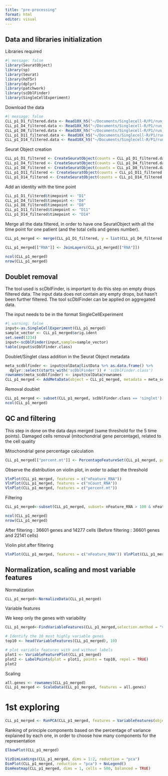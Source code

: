 ```yaml
---
title: "pre-processing"
format: html
editor: visual
---
```


## Data and libraries initialization 

Libraries required

```r
#| message: false
library(SeuratObject)
library(sp)
library(Seurat)
library(hdf5r)
library(dplyr)
library(patchwork)
library(scDblFinder)
library(SingleCellExperiment)
```

Download the data

```r
#| message: false
CLL_p1_D1_filtered.data <- Read10X_h5("~/Documents/Singlecell-R/P1/run_count_J1/outs/filtered_feature_bc_matrix.h5")
CLL_p1_D4_filtered.data <- Read10X_h5("~/Documents/Singlecell-R/P1/run_count_J4/outs/filtered_feature_bc_matrix.h5")
CLL_p1_D8_filtered.data <- Read10X_h5("~/Documents/Singlecell-R/P1/run_count_J8/outs/filtered_feature_bc_matrix.h5")
CLL_p1_D11_filtered.data <- Read10X_h5("~/Documents/Singlecell-R/P1/run_count_J11/outs/filtered_feature_bc_matrix.h5")
CLL_p1_D14_filtered.data <- Read10X_h5("~/Documents/Singlecell-R/P1/run_count_J14/outs/filtered_feature_bc_matrix.h5")
```

Seurat Object creation

```r
CLL_p1_D1_filtered <- CreateSeuratObject(counts = CLL_p1_D1_filtered.data$`Gene Expression`, project = "P1_D1_filtered",min.cells = 2, min.features = 100)
CLL_p1_D4_filtered <- CreateSeuratObject(counts = CLL_p1_D4_filtered.data$`Gene Expression`, project = "P1_D4_filtered", min.cells = 2, min.features = 100)
CLL_p1_D8_filtered <- CreateSeuratObject(counts = CLL_p1_D8_filtered.data$`Gene Expression`, project = "P1_D8_filtered", min.cells = 2, min.features = 100)
CLL_p1_D11_filtered <- CreateSeuratObject(counts = CLL_p1_D11_filtered.data$`Gene Expression`, project = "P1_D11_filtered", min.cells = 2, min.features = 100)
CLL_p1_D14_filtered <- CreateSeuratObject(counts = CLL_p1_D14_filtered.data$`Gene Expression`, project = "P1_D14_filtered", min.cells = 2, min.features = 100)
```

Add an identity with the time point

```r
CLL_p1_D1_filtered$timepoint <- "D1"
CLL_p1_D4_filtered$timepoint <- "D4"
CLL_p1_D8_filtered$timepoint <- "D8"
CLL_p1_D11_filtered$timepoint <- "D11"
CLL_p1_D14_filtered$timepoint <- "D14"
```

Merge all the data filtered, in order to have one SeuratObject with all the time point for one patient (and the total cells and genes number).

```r
CLL_p1_merged <- merge(CLL_p1_D1_filtered, y = list(CLL_p1_D4_filtered, CLL_p1_D8_filtered, CLL_p1_D11_filtered, CLL_p1_D14_filtered), add.cell.ids = c("D1", "D4", "D8", "D11", "D14"), project = "TimeCourse")

CLL_p1_merged[["RNA"]] <- JoinLayers(CLL_p1_merged[["RNA"]])

ncol(CLL_p1_merged)
nrow(CLL_p1_merged)
```

## Doublet removal

The tool used is scDblFinder, is important to do this step on empty drops filtered data. The input data does not contain any empty drops, but hasn't been further filtered. The tool scDblFinder can be applied on aggregated data.

The input needs to be in the format SingleCellExperiment

```r
#| warning: false
input<-as.SingleCellExperiment(CLL_p1_merged)
sample_vector <- CLL_p1_merged$orig.ident
set.seed(1234)
input<-scDblFinder(input,sample=sample_vector)
table(input$scDblFinder.class)
```

Doublet/Singlet class addition in the Seurat Object metadata

```r
meta_scdblfinder <- input@colData@listData %>% as.data.frame() %>% 
  dplyr::select(starts_with('scDblFinder')) # 'scDblFinder.class')
rownames(meta_scdblfinder) <- input@colData@rownames
CLL_p1_merged <- AddMetaData(object = CLL_p1_merged, metadata = meta_scdblfinder %>% dplyr::select('scDblFinder.class'))
```

Removal doublet

```r
CLL_p1_merged <- subset(CLL_p1_merged, scDblFinder.class == 'singlet')
ncol(CLL_p1_merged)

```

## QC and filtering

This step in done on the data days merged (same threshold for the 5 time points). Damaged cells removal (mitochondrial gene percentage), related to the cell quality

Mitochondrial gene percentage calculation

```r
CLL_p1_merged[["percent.mt"]] <- PercentageFeatureSet(CLL_p1_merged, pattern = "^MT-")
```

Observe the distribution on violin plot, in order to adapt the threshold

```r
VlnPlot(CLL_p1_merged, features = c("nFeature_RNA"))
VlnPlot(CLL_p1_merged, features = c("nCount_RNA"))
VlnPlot(CLL_p1_merged, features = c("percent.mt"))
```

Filtering

```r
CLL_p1_merged<-subset(CLL_p1_merged, subset= nFeature_RNA > 100 & nFeature_RNA < 6000 & percent.mt < 10)

ncol(CLL_p1_merged)
nrow(CLL_p1_merged)
```

After filtering : 36601 genes and 14277 cells (Before filtering : 36601 genes and 22141 cells)

Violin plot after filtering

```r
VlnPlot(CLL_p1_merged, features = c("nFeature_RNA")) VlnPlot(CLL_p1_merged, features = c("nCount_RNA")) VlnPlot(CLL_p1_merged, features = c("percent.mt"))
```

## Normalization, scaling and most variable features

Normalization

```r
CLL_p1_merged<-NormalizeData(CLL_p1_merged)
```

Variable features

We keep only the genes with variability

```r
CLL_p1_merged<-FindVariableFeatures(CLL_p1_merged,selection.method = "vst", nfeatures = 2000)

# Identify the 10 most highly variable genes
top10 <- head(VariableFeatures(CLL_p1_merged), 10)

# plot variable features with and without labels
plot1 <- VariableFeaturePlot(CLL_p1_merged)
plot2 <- LabelPoints(plot = plot1, points = top10, repel = TRUE)
plot2
```

Scaling

```r
all.genes <- rownames(CLL_p1_merged)
CLL_p1_merged <- ScaleData(CLL_p1_merged, features = all.genes)
```

# 1st exploring

```r
CLL_p1_merged <- RunPCA(CLL_p1_merged, features = VariableFeatures(object = CLL_p1_merged))
```

Ranking of principle components based on the percentage of variance explained by each one, in order to choose how many components for the representation

```r
ElbowPlot(CLL_p1_merged)
```

```r
VizDimLoadings(CLL_p1_merged, dims = 1:2, reduction = "pca")
DimPlot(CLL_p1_merged, reduction = "pca") + NoLegend()
DimHeatmap(CLL_p1_merged, dims = 1, cells = 500, balanced = TRUE)
```
